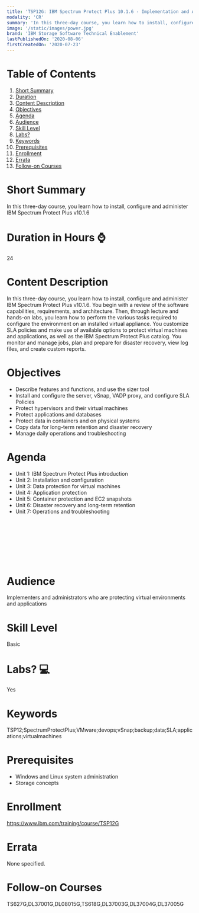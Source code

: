 ```yaml
---
title: 'TSP12G: IBM Spectrum Protect Plus 10.1.6 - Implementation and Administration'
modality: 'CR'
summary: 'In this three-day course, you learn how to install, configure and administer IBM Spectrum Protect Plus v10.1.6'
image: '/static/images/power.jpg'
brand: 'IBM Storage Software Technical Enablement'
lastPublishedOn: '2020-08-06'
firstCreatedOn: '2020-07-23'
---
```

# Table of Contents
1.  [Short Summary](#short-summary)
2.  [Duration](#duration-in-hours-)
3.  [Content Description](#content-description)
4.  [Objectives](#objectives)
5.  [Agenda](#agenda)
6.  [Audience](#audience)
7.  [Skill Level](#skill-level)
8.  [Labs?](#labs-)
9.  [Keywords](#keywords)
10. [Prerequisites](#prerequisites)
11. [Enrollment](#enrollment)
12. [Errata](#errata)
13. [Follow-on Courses](#follow-on-courses)

# Short Summary
In this three-day course, you learn how to install, configure and administer IBM Spectrum Protect Plus v10.1.6

# Duration in Hours ⌚
24

# Content Description
<p>In this three-day course, you learn how to install, configure and administer IBM Spectrum Protect Plus v10.1.6. You begin with a review of the software capabilities, requirements, and architecture. Then, through lecture and hands-on labs, you learn how to perform the various tasks required to configure the environment on an installed virtual appliance. You customize SLA policies and make use of available options to protect virtual machines and applications, as well as the IBM Spectrum Protect Plus catalog. You monitor and manage jobs, plan and prepare for disaster recovery, view log files, and create custom reports.</p>

# Objectives
<ul><li>Describe features and functions, and use the sizer tool</li><li>Install and configure the server, vSnap, VADP proxy, and configure SLA Policies</li><li>Protect hypervisors and their virtual machines</li><li>Protect applications and databases</li><li>Protect data in containers and on physical systems</li><li>Copy data for long-term retention and disaster recovery</li><li>Manage daily operations and troubleshooting</li></ul>

# Agenda
<ul><li>Unit 1: IBM Spectrum Protect Plus introduction</li><li>Unit 2: Installation and configuration</li><li>Unit 3: Data protection for virtual machines</li><li>Unit 4: Application protection</li><li>Unit 5: Container protection and EC2 snapshots</li><li>Unit 6: Disaster recovery and long-term retention</li><li>Unit 7: Operations and troubleshooting</li></ul><p>&nbsp;</p><p>&nbsp;</p><p>&nbsp;</p><p>&nbsp;</p>

# Audience
<p>Implementers and administrators who are protecting virtual environments and applications</p>

# Skill Level
Basic

# Labs? 💻
Yes

# Keywords
TSP12;SpectrumProtectPlus;VMware;devops;vSnap;backup;data;SLA;applications;virtualmachines

# Prerequisites
<ul><li>Windows and Linux system administration</li><li>Storage concepts</li></ul>

# Enrollment
https://www.ibm.com/training/course/TSP12G

# Errata
None specified.

# Follow-on Courses
TS627G,DL37001G,DL08015G,TS618G,DL37003G,DL37004G,DL37005G

